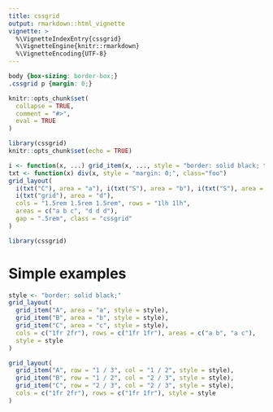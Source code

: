 ```yaml
---
title: cssgrid
output: rmarkdown::html_vignette
vignette: >
  %\VignetteIndexEntry{cssgrid}
  %\VignetteEngine{knitr::rmarkdown}
  %\VignetteEncoding{UTF-8}
---
```


```css
body {box-sizing: border-box;}
.cssgrid p {margin: 0;}
```


```r
knitr::opts_chunk$set(
  collapse = TRUE,
  comment = "#>",
  eval = TRUE
)
```

```r
library(cssgrid)
knitr::opts_chunk$set(echo = TRUE)
```

```r
i <- function(x, ...) grid_item(x, ..., style = "border: solid black; text-align: center;")
txt <- function(x) div(x, style = "margin: 0;", class="foo")
grid_layout(
  i(txt("C"), area = "a"), i(txt("S"), area = "b"), i(txt("S"), area = "c"), 
  i(txt("grid"), area = "d"),
  cols = "1.5rem 1.5rem 1.5rem", rows = "1lh 1lh",
  areas = c("a b c", "d d d"),
  gap = ".5rem", class = "cssgrid"
)
```

```r
library(cssgrid)
```

# Simple examples

```r
style <- "border: solid black;"
grid_layout(
  grid_item("A", area = "a", style = style),
  grid_item("B", area = "b", style = style),
  grid_item("C", area = "c", style = style),
  cols = c("1fr 2fr"), rows = c("1fr 1fr"), areas = c("a b", "a c"),
  style = style
)
```

<p></p>

```r
grid_layout(
  grid_item("A", row = "1 / 3", col = "1 / 2", style = style),
  grid_item("B", row = "1 / 2", col = "2 / 3", style = style),
  grid_item("C", row = "2 / 3", col = "2 / 3", style = style),
  cols = c("1fr 2fr"), rows = c("1fr 1fr"), style = style
)
```
